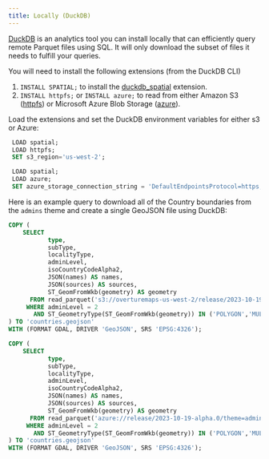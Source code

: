 ```yaml
---
title: Locally (DuckDB)
---
```



[DuckDB](https://duckdb.org/) is an analytics tool you can install locally that can efficiently query remote Parquet files using SQL. It will only download the subset of files it needs to fulfill your queries.

You will need to install the following extensions (from the DuckDB CLI)
1. `INSTALL SPATIAL;` to install the [duckdb_spatial](https://github.com/duckdblabs/duckdb_spatial) extension.
2. `INSTALL httpfs;` or `INSTALL azure;` to read from either Amazon S3 ([httpfs](https://duckdb.org/docs/guides/import/s3_import.html)) or Microsoft Azure Blob Storage ([azure](https://duckdb.org/docs/extensions/azure)).

Load the extensions and set the DuckDB environment variables for either s3 or Azure:

<Tabs queryString="duckdb-setup" >
<TabItem value="s3" label="Amazon S3" default>

```sql
 LOAD spatial;
 LOAD httpfs;
 SET s3_region='us-west-2';
```
</TabItem>
<TabItem value="azure" label="Azure" default>

```sql
 LOAD spatial;
 LOAD azure;
 SET azure_storage_connection_string = 'DefaultEndpointsProtocol=https;AccountName=overturemapswestus2;AccountKey=;EndpointSuffix=core.windows.net';
```
</TabItem>
</Tabs>

Here is an example query to download all of the Country boundaries from the `admins` theme and create a single GeoJSON file using DuckDB:

<Tabs queryString="duckdb-setup" >
<TabItem value="s3" label="Amazon S3" default>

```sql
COPY (
    SELECT
           type,
           subType,
           localityType,
           adminLevel,
           isoCountryCodeAlpha2,
           JSON(names) AS names,
           JSON(sources) AS sources,
           ST_GeomFromWkb(geometry) AS geometry
      FROM read_parquet('s3://overturemaps-us-west-2/release/2023-10-19-alpha.0/theme=admins/type=*/*', filename=true, hive_partitioning=1)
     WHERE adminLevel = 2
       AND ST_GeometryType(ST_GeomFromWkb(geometry)) IN ('POLYGON','MULTIPOLYGON')
) TO 'countries.geojson'
WITH (FORMAT GDAL, DRIVER 'GeoJSON', SRS 'EPSG:4326');
```

</TabItem>
<TabItem value="azure" label="Azure" default>

```sql
COPY (
    SELECT
           type,
           subType,
           localityType,
           adminLevel,
           isoCountryCodeAlpha2,
           JSON(names) AS names,
           JSON(sources) AS sources,
           ST_GeomFromWkb(geometry) AS geometry
      FROM read_parquet('azure://release/2023-10-19-alpha.0/theme=admins/type=*/*', filename=true, hive_partitioning=1)
     WHERE adminLevel = 2
       AND ST_GeometryType(ST_GeomFromWkb(geometry)) IN ('POLYGON','MULTIPOLYGON')
) TO 'countries.geojson'
WITH (FORMAT GDAL, DRIVER 'GeoJSON', SRS 'EPSG:4326');
```
</TabItem>
</Tabs>
